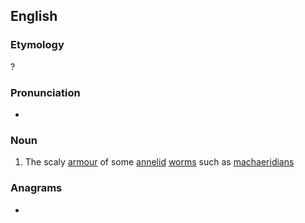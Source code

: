 ==English==

===Etymology===
{{confix|scleri|tome|lang=en}}?

===Pronunciation===
* {{IPA|ˈsklæɹətoʊm|lang=en}}

===Noun===
{{en-noun}}

# {{lb|en|biology}} The scaly [[armour]] of some [[annelid]] [[worm]]s such as [[machaeridian]]s

===Anagrams===
* {{anagrams|en|a=ceeilmorst|rescimetol}}